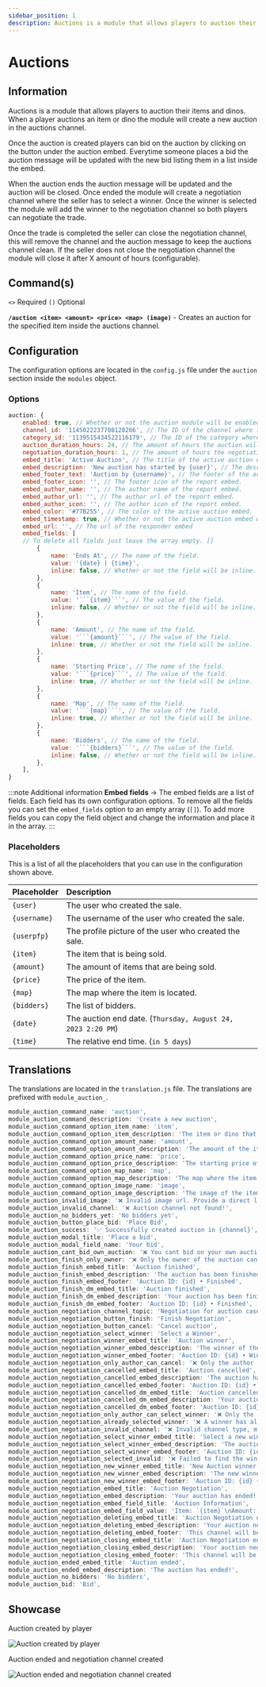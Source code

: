 ```yaml
---
sidebar_position: 1
description: Auctions is a module that allows players to auction their items and dinos
---
```



# Auctions

## Information

Auctions is a module that allows players to auction their items and dinos. When a player auctions an item or dino the module will create a new auction in the auctions channel.

Once the auction is created players can bid on the auction by clicking on the button under the auction embed. Everytime someone places a bid the auction message will be updated with the new bid listing them in a list inside the embed.

When the auction ends the auction message will be updated and the auction will be closed. Once ended the module will create a negotiation channel where the seller has to select a winner. Once the winner is selected the module will add the winner to the negotiation channel so both players can negotiate the trade.

Once the trade is completed the seller can close the negotiation channel, this will remove the channel and the auction message to keep the auctions channel clean. If the seller does not close the negotiation channel the module will close it after X amount of hours (configurable).

## Command(s)

`<>` Required `()` Optional

**`/auction <item> <amount> <price> <map> (image)`** - Creates an auction for the specified item inside the auctions channel.

## Configuration

The configuration options are located in the `config.js` file under the `auction` section inside the `modules` object.

### Options

````js title="config.js → modules → auction"
auction: {
	enabled: true, // Whether or not the auction module will be enabled.
	channel_id: '1145022237708128266', // The ID of the channel where the auction messages will be sent.
	category_id: '1139515434522116179', // The ID of the category where the negotiation channels will be created.
	auction_duration_hours: 24, // The amount of hours the auction will last.
	negotiation_duration_hours: 1, // The amount of hours the negotiation channels will last.
	embed_title: 'Active Auction', // The title of the active auction embed.
	embed_description: 'New auction has started by {user}', // The description of the active auction embed.
	embed_footer_text: 'Auction by {username}', // The footer of the active auction embed.
	embed_footer_icon: '', // The footer icon of the report embed.
	embed_author_name: '', // The author name of the report embed.
	embed_author_url: '', // The author url of the report embed.
	embed_author_icon: '', // The author icon of the report embed.
	embed_color: '#77B255', // The color of the active auction embed.
	embed_timestamp: true, // Whether or not the active auction embed will have a timestamp.
	embed_url: '', // The url of the responder embed
	embed_fields: [
    // To delete all fields just leave the array empty. []
		{
			name: 'Ends At', // The name of the field.
			value: '{date} | {time}',
			inline: false, // Whether or not the field will be inline.
		},
		{
			name: 'Item', // The name of the field.
			value: '```{item}```', // The value of the field.
			inline: false, // Whether or not the field will be inline.
		},
		{
			name: 'Amount', // The name of the field.
			value: '```{amount}```', // The value of the field.
			inline: true, // Whether or not the field will be inline.
		},
		{
			name: 'Starting Price', // The name of the field.
			value: '```{price}```', // The value of the field.
			inline: true, // Whether or not the field will be inline.
		},
		{
			name: 'Map', // The name of the field.
			value: '```{map}```', // The value of the field.
			inline: true, // Whether or not the field will be inline.
		},
		{
			name: 'Bidders', // The name of the field.
			value: '```{bidders}```', // The value of the field.
			inline: false, // Whether or not the field will be inline.
		},
	],
}
````

:::note Additional information
**Embed fields** → The embed fields are a list of fields. Each field has its own configuration options. To remove all the fields you can set the `embed_fields` option to an empty array (`[]`). To add more fields you can copy the field object and change the information and place it in the array.
:::

### Placeholders

This is a list of all the placeholders that you can use in the configuration shown above.

| Placeholder  | Description                                                 |
| :----------- | :---------------------------------------------------------- |
| `{user}`     | The user who created the sale.                              |
| `{username}` | The username of the user who created the sale.              |
| `{userpfp}`  | The profile picture of the user who created the sale.       |
| `{item}`     | The item that is being sold.                                |
| `{amount}`   | The amount of items that are being sold.                    |
| `{price}`    | The price of the item.                                      |
| `{map}`      | The map where the item is located.                          |
| `{bidders}`  | The list of bidders.                                        |
| `{date}`     | The auction end date. (`Thursday, August 24, 2023 2:20 PM`) |
| `{time}`     | The relative end time. (`in 5 days`)                        |

## Translations

The translations are located in the `translation.js` file. The translations are prefixed with `module_auction_`.

```js title="translation.js"
module_auction_command_name: 'auction',
module_auction_command_description: 'Create a new auction',
module_auction_command_option_item_name: 'item',
module_auction_command_option_item_description: 'The item or dino that is being auctioned',
module_auction_command_option_amount_name: 'amount',
module_auction_command_option_amount_description: 'The amount of the item or dino that is being auctioned',
module_auction_command_option_price_name: 'price',
module_auction_command_option_price_description: 'The starting price of the item or dino that is being auctioned',
module_auction_command_option_map_name: 'map',
module_auction_command_option_map_description: 'The map where the item or dino that is being auctioned is located',
module_auction_command_option_image_name: 'image',
module_auction_command_option_image_description: 'The image of the item or dino that is being auctioned',
module_auction_invalid_image: '❌ Invalid image url. Provide a direct link to the image.',
module_auction_invalid_channel: '❌ Auction channel not found!',
module_auction_no_bidders_yet: 'No bidders yet',
module_auction_button_place_bid: 'Place Bid',
module_auction_success: '✅ Successfully created auction in {channel}',
module_auction_modal_title: 'Place a bid',
module_auction_modal_field_name: 'Your bid',
module_auction_cant_bid_own_auction: '❌ You cant bid on your own auction!',
module_auction_finish_only_owner: '❌ Only the owner of the auction can mark the auction as finished',
module_auction_finish_embed_title: 'Auction finished',
module_auction_finish_embed_description: 'The auction has been finished by {user}.\n\nThis channel will be deleted in {time}.',
module_auction_finish_embed_footer: 'Auction ID: {id} • Finished',
module_auction_finish_dm_embed_title: 'Auction finished',
module_auction_finish_dm_embed_description: 'Your auction has been finished by {user}. You can read the auction negotiation below.',
module_auction_finish_dm_embed_footer: 'Auction ID: {id} • Finished',
module_auction_negotiation_channel_topic: 'Negotiation for auction case {id}',
module_auction_negotiation_button_finish: 'Finish Negotiation',
module_auction_negotiation_button_cancel: 'Cancel auction',
module_auction_negotiation_select_winner: 'Select a Winner',
module_auction_negotiation_winner_embed_title: 'Auction winner',
module_auction_negotiation_winner_embed_description: 'The winner of the auction is {user}.\n\nYou can now both negotiate the auction, once you are done, click the finish button above to finish the auction.',
module_auction_negotiation_winner_embed_footer: 'Auction ID: {id} • Winner Selected',
module_auction_negotiation_only_author_can_cancel: '❌ Only the author of the auction can cancel the auction',
module_auction_negotiation_cancelled_embed_title: 'Auction cancelled',
module_auction_negotiation_cancelled_embed_description: 'The auction has been cancelled by {user}.\n\nThis channel will be deleted in {time}.',
module_auction_negotiation_cancelled_embed_footer: 'Auction ID: {id} • Cancelled',
module_auction_negotiation_cancelled_dm_embed_title: 'Auction cancelled',
module_auction_negotiation_cancelled_dm_embed_description: 'Your auction has been cancelled by {user}.',
module_auction_negotiation_cancelled_dm_embed_footer: 'Auction ID: {id} • Cancelled',
module_auction_negotiation_only_author_can_select_winner: '❌ Only the author of the auction can select a winner',
module_auction_negotiation_already_selected_winner: '❌ A winner has already been selected for this auction',
module_auction_negotiation_invalid_channel: '❌ Invalid channel type, make sure the channel is a normal text channel.',
module_auction_negotiation_select_winner_embed_title: 'Select a new winner',
module_auction_negotiation_select_winner_embed_description: 'The auction winner has been removed by {user}.\n\nYou can now select a new winner for the auction below.',
module_auction_negotiation_select_winner_embed_footer: 'Auction ID: {id} • Winner Removed',
module_auction_negotiation_selected_invalid: '❌ Failed to find the winner or member left the server.',
module_auction_negotiation_new_winner_embed_title: 'New Auction winner',
module_auction_negotiation_new_winner_embed_description: 'The new winner of the auction is {user}.\n\nYou can now both negotiate the auction, once you are done, click the finish button above to finish the auction.',
module_auction_negotiation_new_winner_embed_footer: 'Auction ID: {id} • Winner Selected',
module_auction_negotiation_embed_title: 'Auction Negotiation',
module_auction_negotiation_embed_description: 'Your auction has ended! Now its time to negotiate with the winner, you first need to select the winner below.',
module_auction_negotiation_embed_field_title: 'Auction Information',
module_auction_negotiation_embed_field_value: 'Item: `{item}`\nAmount: `{amount}`\nPrice: `{price}`\nMap: `{map}`\nImage: {image}',
module_auction_negotiation_deleting_embed_title: 'Auction Negotiation deleting!',
module_auction_negotiation_deleting_embed_description: 'Your auction negotiation channel will be deleted in {time}.',
module_auction_negotiation_deleting_embed_footer: 'This channel will be deleted in 10 seconds',
module_auction_negotiation_closing_embed_title: 'Auction Negotiation ending soon!',
module_auction_negotiation_closing_embed_description: 'Your auction negotiation channel is about to be deleted in {time}.',
module_auction_negotiation_closing_embed_footer: 'This channel will be deleted soon',
module_auction_ended_embed_title: 'Auction ended',
module_auction_ended_embed_description: 'The auction has ended!',
module_auction_no_bidders: 'No bidders',
module_auction_bid: 'Bid',
```

## Showcase

Auction created by player

![Auction created by player](https://imgur.com/2Vi1PNz.png)

Auction ended and negotiation channel created

![Auction ended and negotiation channel created](https://imgur.com/JYAjh3A.png)
